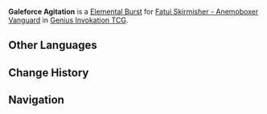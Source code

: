 {{Genius Invokation TCG Skill Infobox
|title      = Galeforce Agitation
|image      = Galeforce Agitation Character Card Skill.png
|type       = Elemental Burst
|character  = Fatui Skirmisher - Anemoboxer Vanguard
|element    = Anemo
|matching   = 3
|energy     = 2
|effect     = Deals 3 {{Color|Anemo DMG}}. All of your Fatui characters gain 1 Energy point.
|order      = 3
}}
'''Galeforce Agitation''' is a [[Character Card Elemental Burst|Elemental Burst]] for [[Fatui Skirmisher - Anemoboxer Vanguard (Character Card)|Fatui Skirmisher - Anemoboxer Vanguard]] in [[Genius Invokation TCG]].

==Other Languages==
{{Other Languages
|en      = Galeforce Agitation
|zhs     = 激风鼓动
|zhs_rm  = Jīfēng Gǔdòng
|zht     = 激風鼓動
|zht_rm  = Jīfēng Gǔdòng
|zh_tl   = 
|ja      = 激風鼓動
|ja_rm   = Gekifuu Kodou{{Assumed}}
|ja_tl   = Wild Wind Agitation
|ko      = 바람의 격려
|ko_rm   = Baram-ui Gyeongnyeo
|ko_tl   = Encouragement of Wind
|es      = Sacudida huracanada
|es_tl   = Hurricane Shake
|fr      = Incitation des vents
|fr_tl   = Incitation of the Winds
|ru      = Ураганное движение
|ru_tl   = Hurricane Movement
|th      = Galeforce Agitation
|vi      = Gió Cổ Động
|vi_tl   = 
|de      = Windaufmunterung
|de_tl   = Wind Encouragement
|id      = Galeforce Agitation
|pt      = Incitação dos Ventos
|pt_tl   = 
|tr      = Fırtına Kışkırtması
|tr_tl   = 
|it      = Istigazione della tempesta
|it_tl   = Storm Instigation
}}

==Change History==
{{Change History|3.3}}

==Navigation==
{{Genius Invokation TCG Skill Navbox|Fatui Skirmisher - Anemoboxer Vanguard}}